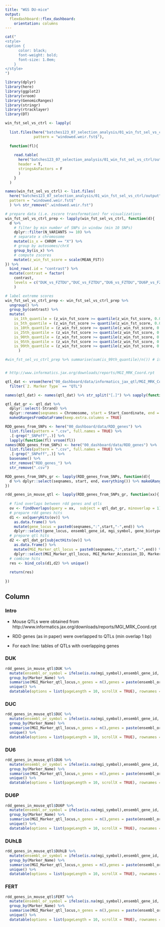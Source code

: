 ```yaml
---
title: "WGS DU-mice"
output:
  flexdashboard::flex_dashboard:
    orientation: columns
---
```



```r
cat("
<style>
caption {
      color: black;
      font-weight: bold;
      font-size: 1.0em;
    }
</style>
")
```

```r

library(dplyr)
library(here)
library(ggplot2)
library(vroom)
library(GenomicRanges)
library(stringr)
library(rtracklayer)
library(DT)
```

```r

win_fst_sel_vs_ctrl <- lapply(
  
  list.files(here("batches123_07_selection_analysis/01_win_fst_sel_vs_ctrl/output"),
             pattern = "windowed.weir.fst$"), 
  
  function(fl){
    
    read.table(
      here("batches123_07_selection_analysis/01_win_fst_sel_vs_ctrl/output",fl),
      header = T,
      stringsAsFactors = F
      )
    }
  )

names(win_fst_sel_vs_ctrl) <- list.files(
  here("batches123_07_selection_analysis/01_win_fst_sel_vs_ctrl/output"),
  pattern = "windowed.weir.fst$"
  ) %>% str_remove(".windowed.weir.fst")

# prepare data (i.e. zscore transformation) for visualizations
win_fst_sel_vs_ctrl_prep <- lapply(win_fst_sel_vs_ctrl, function(d){
  d %>% 
    # filter by min number of SNPs in window (min 10 SNPs)
    dplyr::filter(N_VARIANTS >= 10) %>% 
    # separate x chromosome
    mutate(is_x = CHROM == "X") %>% 
    # group by autosomes/chrX
    group_by(is_x) %>% 
    # compute zscores
    mutate(z_win_fst_score = scale(MEAN_FST))   
}) %>% 
  bind_rows(.id = "contrast") %>% 
  mutate(contrast = factor(
    contrast, 
    levels = c("DUK_vs_FZTDU","DUC_vs_FZTDU","DU6_vs_FZTDU","DU6P_vs_FZTDU","DUhLB_vs_FZTDU","FERT_vs_FZTDU"))
    )

# label extreme scores
win_fst_sel_vs_ctrl_prep <- win_fst_sel_vs_ctrl_prep %>% 
  ungroup() %>% 
  group_by(contrast) %>% 
  mutate(
    is_1th_quantile = (z_win_fst_score >= quantile(z_win_fst_score, 0.01) ),
    is_5th_quantile = (z_win_fst_score >= quantile(z_win_fst_score, 0.05) ),
    is_10th_quantile = (z_win_fst_score >= quantile(z_win_fst_score, 0.10) ),
    is_25th_quantile = (z_win_fst_score >= quantile(z_win_fst_score, 0.25) ),
    is_90th_quantile = (z_win_fst_score >= quantile(z_win_fst_score, 0.90) ),
    is_95th_quantile = (z_win_fst_score >= quantile(z_win_fst_score, 0.95) ),
    is_99th_quantile = (z_win_fst_score >= quantile(z_win_fst_score, 0.99) )
      )

#win_fst_sel_vs_ctrl_prep %>% summarise(sum(is_99th_quantile)/n()) # it checks out :)



```

```r

# http://www.informatics.jax.org/downloads/reports/MGI_MRK_Coord.rpt

qtl_dat <- vroom(here("00_dashboard/data/informatics_jax_qtl/MGI_MRK_Coord.rpt"), comment = "#", col_names = TRUE) %>% 
  filter(`2. Marker Type` == "QTL")

names(qtl_dat) <- names(qtl_dat) %>% str_split("[.]") %>% sapply(function(x) x[-1]) %>% str_trim() %>% str_replace_all(" ", "_")

```

```r
qtl_dat_gr <- qtl_dat %>% 
  dplyr::select(-Strand) %>% 
  dplyr::rename(seqnames = Chromosome, start = Start_Coordinate, end = End_Coordinate) %>% 
  makeGRangesFromDataFrame(keep.extra.columns = TRUE)
```

```r
RDD_genes_from_SNPs <- here("00_dashboard/data/RDD_genes") %>% 
  list.files(pattern = ".csv", full.names = TRUE) %>% 
  .[-grep("_SNPeff",.)] %>% 
  lapply(function(fl) vroom(fl))
names(RDD_genes_from_SNPs) <- here("00_dashboard/data/RDD_genes") %>% 
  list.files(pattern = ".csv", full.names = TRUE) %>% 
  .[-grep("_SNPeff",.)] %>% 
  basename() %>% 
  str_remove("RDD_genes_") %>% 
  str_remove(".csv")
```

```r
RDD_genes_from_SNPs_gr <- lapply(RDD_genes_from_SNPs, function(d){
  d %>% dplyr::select(seqnames, start, end, everything()) %>% makeGRangesFromDataFrame(keep.extra.columns = TRUE)
})
```

```r
rdd_genes_in_mouse_qtl <- lapply(RDD_genes_from_SNPs_gr, function(xx){
  
  # find overlaps between rdd genes and qtls
  ov <- findOverlaps(query = xx,  subject = qtl_dat_gr, minoverlap = 1)
  # prepare rdd genes hits
  d1 <- xx[queryHits(ov)] %>% 
    as.data.frame() %>% 
    mutate(gene_locus = paste0(seqnames,":",start,"-",end)) %>% 
    dplyr::select(gene_locus, ensembl_gene_id, mgi_symbol, gene_biotype)
  # prepare qtl hits
  d2 <- qtl_dat_gr[subjectHits(ov)] %>% 
    as.data.frame() %>% 
    mutate(MGI_Marker_qtl_locus = paste0(seqnames,":",start,"-",end)) %>% 
    dplyr::select(MGI_Marker_qtl_locus, MGI_Marker_Accession_ID, Marker_Type, Marker_Symbol, Marker_Name, Genome_Build)
  # combine hits
  res <- bind_cols(d1,d2) %>% unique()
  
  return(res)
  
})
```

Column {.tabset}
------------------

### Intro

* Mouse QTLs were obtained from http://www.informatics.jax.org/downloads/reports/MGI_MRK_Coord.rpt

* RDD genes (as in paper) were overlapped to QTLs (min overlap 1 bp)

* For each line: tables of QTLs with overlapping genes

### DUK
```r
rdd_genes_in_mouse_qtl$DUK %>% 
  mutate(ensembl_or_symbol = ifelse(is.na(mgi_symbol),ensembl_gene_id,  mgi_symbol)) %>% 
  group_by(Marker_Name) %>% 
  summarise(MGI_Marker_qtl_locus,n_genes = n(),genes = paste(ensembl_or_symbol, collapse = " / ")) %>% 
  unique() %>% 
  datatable(options = list(pageLength = 10, scrollX = TRUE), rownames = FALSE)
```

### DUC
```r
rdd_genes_in_mouse_qtl$DUC %>% 
  mutate(ensembl_or_symbol = ifelse(is.na(mgi_symbol),ensembl_gene_id,  mgi_symbol)) %>% 
  group_by(Marker_Name) %>% 
  summarise(MGI_Marker_qtl_locus,n_genes = n(),genes = paste(ensembl_or_symbol, collapse = " / ")) %>% 
  unique() %>% 
  datatable(options = list(pageLength = 10, scrollX = TRUE), rownames = FALSE)
```

### DU6
```r
rdd_genes_in_mouse_qtl$DU6 %>% 
  mutate(ensembl_or_symbol = ifelse(is.na(mgi_symbol),ensembl_gene_id,  mgi_symbol)) %>% 
  group_by(Marker_Name) %>% 
  summarise(MGI_Marker_qtl_locus,n_genes = n(),genes = paste(ensembl_or_symbol, collapse = " / ")) %>% 
  unique() %>% 
  datatable(options = list(pageLength = 10, scrollX = TRUE), rownames = FALSE)
```

### DU6P
```r
rdd_genes_in_mouse_qtl$DU6P %>% 
  mutate(ensembl_or_symbol = ifelse(is.na(mgi_symbol),ensembl_gene_id,  mgi_symbol)) %>% 
  group_by(Marker_Name) %>% 
  summarise(MGI_Marker_qtl_locus,n_genes = n(),genes = paste(ensembl_or_symbol, collapse = " / ")) %>% 
  unique() %>% 
  datatable(options = list(pageLength = 10, scrollX = TRUE), rownames = FALSE)
```

### DUhLB
```r
rdd_genes_in_mouse_qtl$DUhLB %>% 
  mutate(ensembl_or_symbol = ifelse(is.na(mgi_symbol),ensembl_gene_id,  mgi_symbol)) %>% 
  group_by(Marker_Name) %>% 
  summarise(MGI_Marker_qtl_locus,n_genes = n(),genes = paste(ensembl_or_symbol, collapse = " / ")) %>% 
  unique() %>% 
  datatable(options = list(pageLength = 10, scrollX = TRUE), rownames = FALSE)
```

### FERT
```r
rdd_genes_in_mouse_qtl$FERT %>% 
  mutate(ensembl_or_symbol = ifelse(is.na(mgi_symbol),ensembl_gene_id,  mgi_symbol)) %>% 
  group_by(Marker_Name) %>% 
  summarise(MGI_Marker_qtl_locus,n_genes = n(),genes = paste(ensembl_or_symbol, collapse = " / ")) %>% 
  unique() %>% 
  datatable(options = list(pageLength = 10, scrollX = TRUE), rownames = FALSE)
```


